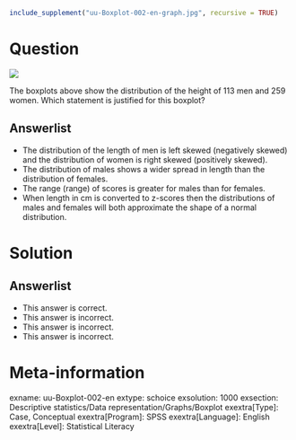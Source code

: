 ```r
include_supplement("uu-Boxplot-002-en-graph.jpg", recursive = TRUE)
```

Question
========
![](uu-Boxplot-002-en-graph.jpg)

The boxplots above show the distribution of the height of 113 men and 259 women. Which statement is justified for this boxplot?

Answerlist
----------
* The distribution of the length of men is left skewed (negatively skewed) and the distribution of women is right skewed (positively skewed).
* The distribution of males shows a wider spread in length than the distribution of females.
* The range (range) of scores is greater for males than for females.
* When length in cm is converted to z-scores then the distributions of males and females will both approximate the shape of a normal distribution.


Solution
========


Answerlist
----------
* This answer is correct.
* This answer is incorrect.
* This answer is incorrect.
* This answer is incorrect.

Meta-information
================
exname: uu-Boxplot-002-en
extype: schoice
exsolution: 1000
exsection: Descriptive statistics/Data representation/Graphs/Boxplot
exextra[Type]: Case, Conceptual
exextra[Program]: SPSS
exextra[Language]: English
exextra[Level]: Statistical Literacy
